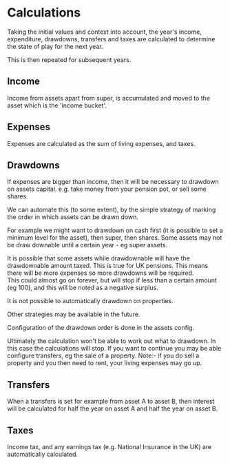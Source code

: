 
# Calculations

Taking the initial values and <Anchor href={documentDetails.context.url}>context</Anchor> into account,
the year's income, expenditure, drawdowns, transfers and taxes are calculated to
determine the state of play for the next year.

This is then repeated for subsequent years.

## Income

Income from assets apart from super, is accumulated and moved to the asset which is the 'income bucket'.

## Expenses

Expenses are calculated as the sum of living expenses, and taxes.

## Drawdowns

If expenses are bigger than income, then it will be necessary to drawdown on assets capital.
e.g. take money from your pension pot, or sell some shares.

We can automate this (to some extent), by the simple strategy of marking the order in which assets can be drawn down.

For example we might want to drawdown on cash first (it is possible to set a minimum level for the asset),
then super, then shares. Some assets may not be draw downable until a certain year - eg super assets.

It is possible that some assets while drawdownable will have the drawdownable amount taxed. This is true for UK pensions.
This means there will be more expenses so more drawdowns will be required.  
This could almost go on forever, but will stop if less than a certain amount (eg 100),
and this will be noted as a negative surplus.

It is not possible to automatically drawdown on properties.

Other strategies may be available in the future.

Configuration of the drawdown order is done in the <Anchor href={documentDetails.assets.url}>assets</Anchor> config.

Ultimately the calculation won't be able to work out what to drawdown.
In this case the calculations will stop.
If you want to continue you may be able configure <Anchor href={documentDetails.transfers.url}>transfers</Anchor>, eg the sale of a property.
Note:- if you do sell a property and you then need to rent, your living expenses may go up.

## Transfers

When a <Anchor href={documentDetails.transfers.url}>transfers</Anchor> is set for example from asset A to asset B,
then interest will be calculated for half the year on asset A and half the year on asset B.

## Taxes

Income tax, and any earnings tax (e.g. National Insurance in the UK) are automatically calculated.
